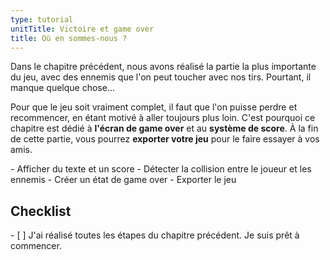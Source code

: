 ```yaml
---
type: tutorial
unitTitle: Victoire et game over
title: Où en sommes-nous ?
---
```


Dans le chapitre précédent, nous avons réalisé la partie la plus importante du jeu, avec des ennemis que l'on peut toucher avec nos tirs. Pourtant, il manque quelque chose...

Pour que le jeu soit vraiment complet, il faut que l'on puisse perdre et recommencer, en étant motivé à aller toujours plus loin. C'est pourquoi ce chapitre est dédié à **l'écran de game over** et au **système de score**. À la fin de cette partie, vous pourrez **exporter votre jeu** pour le faire essayer à vos amis.

<PreCheck>
- Afficher du texte et un score
- Détecter la collision entre le joueur et les ennemis
- Créer un état de game over
- Exporter le jeu
</PreCheck>

<Box icon="check-list">

## Checklist

<Checklist>
- [ ] J'ai réalisé toutes les étapes du chapitre précédent. Je suis prêt à commencer.
</Checklist>
</Box>
